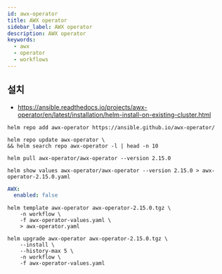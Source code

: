 ```yaml
---
id: awx-operator
title: AWX operator
sidebar_label: AWX operator
description: AWX operator
keywords:
  - awx
  - operator
  - workflows
---
```


## 설치

- https://ansible.readthedocs.io/projects/awx-operator/en/latest/installation/helm-install-on-existing-cluster.html

```shell
helm repo add awx-operator https://ansible.github.io/awx-operator/
```

```shell
helm repo update awx-operator \
&& helm search repo awx-operator -l | head -n 10
```

```shell
helm pull awx-operator/awx-operator --version 2.15.0
```

```shell
helm show values awx-operator/awx-operator --version 2.15.0 > awx-operator-2.15.0.yaml
```

```yaml title="awx-operator-values.yaml"
AWX:
  enabled: false
```

```shell
helm template awx-operator awx-operator-2.15.0.tgz \
    -n workflow \
    -f awx-operator-values.yaml \
    > awx-operator.yaml
```

```shell
helm upgrade awx-operator awx-operator-2.15.0.tgz \
    --install \
    --history-max 5 \
    -n workflow \
    -f awx-operator-values.yaml
```
